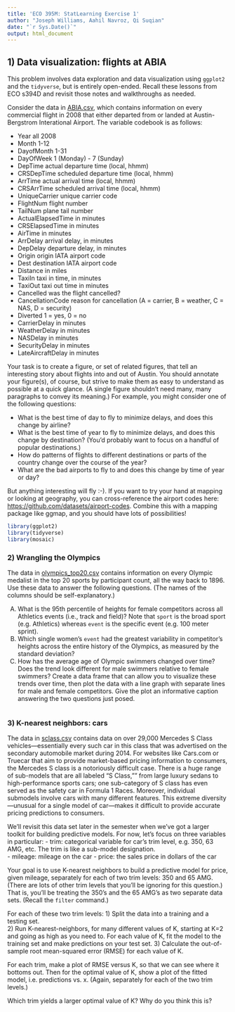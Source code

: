 ```yaml
---
title: 'ECO 395M: StatLearning Exercise 1'
author: "Joseph Williams, Aahil Navroz, Qi Suqian"
date: "`r Sys.Date()`"
output: html_document
---
```



## 1) Data visualization: flights at ABIA

This problem involves data exploration and data visualization using `ggplot2` and the `tidyverse`, but is entirely open-ended.   Recall these lessons from ECO s394D and revisit those notes and walkthroughs as needed.   

Consider the data in [ABIA.csv](../data/ABIA.csv), which contains information on every commercial flight in 2008 that either departed from or landed at Austin-Bergstrom Interational Airport.  The variable codebook is as follows: 

- Year    all 2008  
- Month   1-12  
- DayofMonth  1-31
- DayOfWeek   1 (Monday) - 7 (Sunday)
- DepTime actual departure time (local, hhmm)
- CRSDepTime  scheduled departure time (local, hhmm)
- ArrTime actual arrival time (local, hhmm)
- CRSArrTime  scheduled arrival time (local, hhmm)
- UniqueCarrier   unique carrier code
- FlightNum   flight number
- TailNum plane tail number
- ActualElapsedTime   in minutes
- CRSElapsedTime  in minutes
- AirTime in minutes
- ArrDelay    arrival delay, in minutes
- DepDelay    departure delay, in minutes
- Origin  origin IATA airport code
- Dest    destination IATA airport code
- Distance    in miles
- TaxiIn  taxi in time, in minutes
- TaxiOut taxi out time in minutes
- Cancelled   was the flight cancelled?
- CancellationCode    reason for cancellation (A = carrier, B = weather, C = NAS, D = security)
- Diverted    1 = yes, 0 = no
- CarrierDelay    in minutes
- WeatherDelay    in minutes
- NASDelay    in minutes 
- SecurityDelay   in minutes  
- LateAircraftDelay   in minutes  

Your task is to create a figure, or set of related figures, that tell an interesting story about flights into and out of Austin.  You should annotate your figure(s), of course, but strive to make them as easy to understand as possible at a quick glance.  (A single figure shouldn't need many, many paragraphs to convey its meaning.)   For example, you might consider one of the following questions:  

- What is the best time of day to fly to minimize delays, and does this change by airline?    
- What is the best time of year to fly to minimize delays, and does this change by destination?  (You'd probably want to focus on a handful of popular destinations.)  
- How do patterns of flights to different destinations or parts of the country change over the course of the year?  
- What are the bad airports to fly to and does this change by time of year or day?    

But anything interesting will fly :-).  If you want to try your hand at mapping or looking at geography, you can cross-reference the airport codes here: [https://github.com/datasets/airport-codes](https://github.com/datasets/airport-codes).  Combine this with a mapping package like ggmap, and you should have lots of possibilities!


```r
library(ggplot2)
library(tidyverse)
library(mosaic)


```


### 2) Wrangling the Olympics

The data in [olympics_top20.csv](../data/olympics_top20.csv) contains information on every Olympic medalist in the top 20 sports by participant count, all the way back to 1896. Use these data to answer the following questions.   (The names of the columns should be self-explanatory.)  

A) What is the 95th percentile of heights for female competitors across all Athletics events (i.e., track and field)?  Note that `sport` is the broad sport (e.g. Athletics) whereas `event` is the specific event (e.g. 100 meter sprint).  
B) Which single women's `event` had the greatest variability in competitor's heights across the entire history of the Olympics, as measured by the standard deviation?  
C) How has the average age of Olympic swimmers changed over time? Does the trend look different for male swimmers relative to female swimmers?  Create a data frame that can allow you to visualize these trends over time, then plot the data with a line graph with separate lines for male and female competitors.  Give the plot an informative caption answering the two questions just posed.



```r


```



### 3) K-nearest neighbors: cars  

The data in [sclass.csv](../data/sclass.csv) contains data on over 29,000 Mercedes S Class vehicles---essentially every such car in this class that was advertised on the secondary automobile market during 2014.  For websites like Cars.com or Truecar that aim to provide market-based pricing information to consumers, the Mercedes S class is a notoriously difficult case.  There is a huge range of sub-models that are all labeled "S Class,"" from large luxury sedans to high-performance sports cars; one sub-category of S class has even served as the safety car in Formula 1 Races.  Moreover, individual submodels involve cars with many different features.  This extreme diversity---unusual for a single model of car---makes it difficult to provide accurate pricing predictions to consumers.

We'll revisit this data set later in the semester when we've got a larger toolkit for building predictive models.  For now, let's focus on three variables in particular:
- trim: categorical variable for car's trim level, e.g. 350, 63 AMG, etc.  The trim is like a sub-model designation.  
- mileage: mileage on the car
- price: the sales price in dollars of the car

Your goal is to use K-nearest neighbors to build a predictive model for price, given mileage, separately for each of two trim levels: 350 and 65 AMG.  (There are lots of other trim levels that you'll be ignoring for this question.) That is, you'll be treating the 350's and the 65 AMG's as two separate data sets.  (Recall the `filter` command.)  

For each of these two trim levels:
1) Split the data into a training and a testing set.  
2) Run K-nearest-neighbors, for many different values of K, starting at K=2 and going as high as you need to. For each value of K, fit the model to the training set and make predictions on your test set.
3) Calculate the out-of-sample root mean-squared error (RMSE) for each value of K.

For each trim, make a plot of RMSE versus K, so that we can see where it bottoms out.  Then for the optimal value of K, show a plot of the fitted model, i.e. predictions vs. x.  (Again, separately for each of the two trim levels.)

Which trim yields a larger optimal value of K?  Why do you think this is?


```r


```